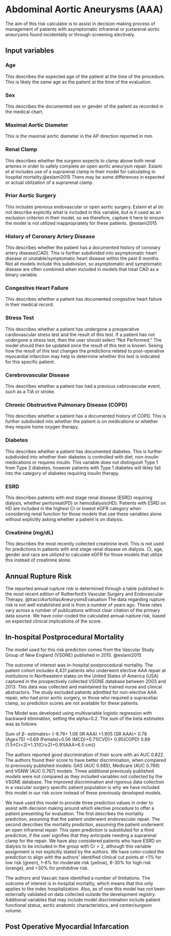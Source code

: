 # Abdominal Aortic Aneurysms (AAA) {#aaa}

The aim of this risk calculator is to assist in decision making process of management of patients with asymptomatic infrarenal or juxtarenal aortic aneurysms found incidentally or through screening electively.

## Input variables

### Age

This describes the expected age of the patient at the time of the procedure. This is likely the same age as the patient at the time of the evaluation.

### Sex

This describes the documented sex or gender of the patient as recorded in the medical chart.

### Maximal Aortic Diameter

This is the maximal aortic diameter in the AP direction reported in mm.

### Renal Clamp

This describes whether the surgeon expects to clamp above both renal arteries in order to safely complete an open aortic aneurysm repair. Eslami et al includes use of a suprarenal clamp in their model for calculating in hospital mortality.\@eslami2015 There may be some differences in expected or actual utilization of a suprarenal clamp.

### Prior Aortic Surgery

This includes previous endovascular or open aortic surgery. Eslami et al do not describe explicitly what is included in this variable, but is it used as an exclusion criterion in their model, so we therefore, capture it here to ensure the model is not utilized inappropriately for these patients. @eslami2015

### History of Coronary Artery Disease

This describes whether the patient has a documented history of coronary artery disease(CAD). This is further subdivided into asymptomatic heart disease or unstable/symptomatic heart disease within the past 6 months. Not all models include this subdivision, so asymptomatic and symptomatic disease are often combined when included in models that treat CAD as a binary variable.

### Congestive Heart Failure

This describes whether a patient has documented congestive heart failure in their medical record.

### Stress Test

This describes whether a patient has undergone a preoperative cardiovascular stress test and the result of this test. If a patient has not undergone a stress test, then the user should select "Not Performed." The model should then be updated once the result of this test is known. Seeing how the result of this test changes the predictions related to post-operative myocardial infarction may help to determine whether this test is indicated for this specific patient.

### Cerebrovascular Disease

This describes whether a patient has had a previous cebrovascular event, such as a TIA or stroke.

### Chronic Obstructive Pulmonary Disease (COPD)

This describes whether a patient has a documented history of COPD. This is further subdivided into whether the patient is on medications or whether they require home oxygen therapy.

### Diabetes

This describes whether a patient has documented diabetes. This is further subdivided into whether their diabetes is controlled with diet, non-insulin medications or requires insulin. This variable does not distinguish Type 1 from Type 2 diabetes, however patients with Type 1 diabetes will likley fall into the category of diabetes requiring insulin therapy.

### ESRD

This describes patients with end stage renal disease (ESRD) requiring dialysis, whether peritoneal(PD) or hemodialysis(HD). Patients with ESRD on HD are included in the highest Cr or lowest eGFR category when considering renal function for those models that use these variables alone without explicitly asking whether a patient is on dialysis.

### Creatinine (mg/dL)

This describes the most recently collected creatinine level. This is not used for predictions in patients with end stage renal disease on dialysis. Cr, age, gender and race are utilized to calculate eGFR for those models that utilize this instead of creatinine alone.

## Annual Rupture Risk

The reported annual rupture risk is determined through a table published in the most recent edition of Rutherford's Vascular Surgery and Endovascular Therapy. @tracciAortoiliacAneurysmsEvaluation The data regarding rupture risk is not well established and is from a number of years ago. These rates vary across a number of publications without clear citation of the primary data source. We have color-coded the calculated annual rupture risk, based on expected clinical implications of the score.

## In-hospital Postprocedural Mortality

The model used for this risk prediction comes from the Vascular Study Group of New England (VSGNE) published in 2015. @eslami2015 <br />

The outcome of interest was in-hospital postprocedural mortality. The patient cohort includes 4,431 patients who underwent elective AAA repair at institutions in Northeastern states on the United States of America (USA) captured in the prospectively collected VSGNE database between 2003 and 2013. This data was collected and maintained by trained nurse and clinical abstractors. The study excluded patients admitted for non-elective AAA repair, who had prior aortic surgery, or those who required a supraceliac clamp, so prediction scores are not available for these patients. <br />

The Model was developed using multivariable logistic regression with backward elimination, setting the alpha=0.2. The sum of the beta estimates was as follows:<br />

Sum of β- estimates= {-6.76+ 1.08 (IR AAA) +1.905 (SR AAA)+ 0.78 (Age≥75) +0.69 (Female)+0.56 (MCD)+0.71(CVD)+ 0.95(COPD) 0.89 (1.5≤Cr\<2)+1.31(Cr≥2)+0.91(AAA>6.5 cm)}<br />

The authors reported good discrimination of their score with an AUC 0.822. The authors found their score to have better discrimination, when compared to previously published models: GAS (AUC 0.685), Medicare (AUC 0.769) and VGNW (AUC 0.767) models. Three additional previously published models were not compared as they included variables not collected by the VSGNE database. The improved discrimination and rigorous data collection in a vascular surgery specific patient population is why we have included this model in our risk score instead of these previously developed models.<br/>

We have used this model to provide three prediction values in order to assist with decision making around which elective procedure to offer a patient presenting for evaluation. The first describes the mortality prediction, assuming that the patient underwent endovascular repair. The second describes the mortality prediction, assuming the patient underwent an open infrarenal repair. This open prediction is substituted for a third prediction, if the user signifies that they anticipate needing a suprarenal clamp for the repair. We have also considered patients who have ESRD on dialysis to be included in the group with Cr \> 2, although this variable assignment is not explicitly stated by the authors. We have color-coded the prediction to align with the authors' identified clinical cut points at \<1% for low risk (green), 1-8% for moderate risk (yellow), 8-30% for high risk (orange), and \>30% for prohibitive risk.<br />

The authors and Vascalc have identified a number of limitations. The outcome of interest is in-hospital mortality, which means that this only applies to the index hospitalization. Also, as of now this model has not been externally validated on data collected outside the development registry. Additional variables that may include model discrimination include patient functional status, aortic anatomic characteristics, and center/surgeon volume.

## Post Operative Myocardial Infarcation
